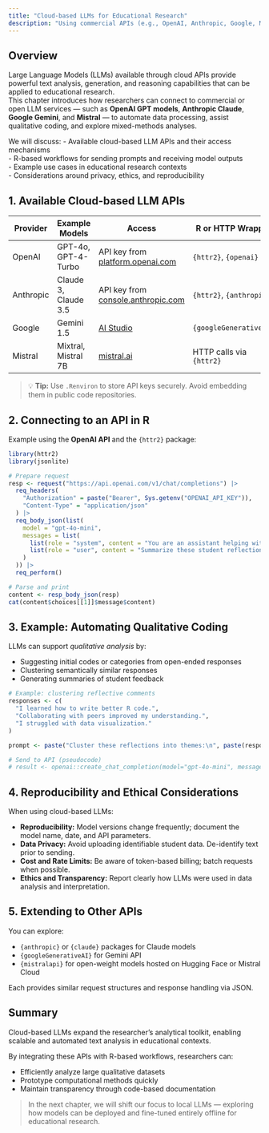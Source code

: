 ```yaml
---
title: "Cloud-based LLMs for Educational Research"
description: "Using commercial APIs (e.g., OpenAI, Anthropic, Google, Mistral) to integrate large language models into educational data analysis workflows."
---
```


## Overview

Large Language Models (LLMs) available through cloud APIs provide powerful text analysis, generation, and reasoning capabilities that can be applied to educational research.\
This chapter introduces how researchers can connect to commercial or open LLM services — such as **OpenAI GPT models**, **Anthropic Claude**, **Google Gemini**, and **Mistral** — to automate data processing, assist qualitative coding, and explore mixed-methods analyses.

We will discuss: - Available cloud-based LLM APIs and their access mechanisms\
- R-based workflows for sending prompts and receiving model outputs\
- Example use cases in educational research contexts\
- Considerations around privacy, ethics, and reproducibility



## 1. Available Cloud-based LLM APIs

| Provider | Example Models | Access | R or HTTP Wrapper |
|-----------------|-----------------|-----------------|--------------------|
| OpenAI | GPT-4o, GPT-4-Turbo | API key from [platform.openai.com](https://platform.openai.com) | `{httr2}`, `{openai}` |
| Anthropic | Claude 3, Claude 3.5 | API key from [console.anthropic.com](https://console.anthropic.com) | `{httr2}`, `{anthropic}` |
| Google | Gemini 1.5 | [AI Studio](https://aistudio.google.com) | `{googleGenerativeAI}` |
| Mistral | Mixtral, Mistral 7B | [mistral.ai](https://mistral.ai) | HTTP calls via `{httr2}` |

> 💡 **Tip:** Use `.Renviron` to store API keys securely. Avoid embedding them in public code repositories.



## 2. Connecting to an API in R

Example using the **OpenAI API** and the `{httr2}` package:

``` r
library(httr2)
library(jsonlite)

# Prepare request
resp <- request("https://api.openai.com/v1/chat/completions") |>
  req_headers(
    "Authorization" = paste("Bearer", Sys.getenv("OPENAI_API_KEY")),
    "Content-Type" = "application/json"
  ) |>
  req_body_json(list(
    model = "gpt-4o-mini",
    messages = list(
      list(role = "system", content = "You are an assistant helping with educational data analysis."),
      list(role = "user", content = "Summarize these student reflections in three themes.")
    )
  )) |>
  req_perform()

# Parse and print
content <- resp_body_json(resp)
cat(content$choices[[1]]$message$content)
```

## 3. Example: Automating Qualitative Coding

LLMs can support *qualitative analysis* by:

-   Suggesting initial codes or categories from open-ended responses
-   Clustering semantically similar responses
-   Generating summaries of student feedback

``` r
# Example: clustering reflective comments
responses <- c(
  "I learned how to write better R code.",
  "Collaborating with peers improved my understanding.",
  "I struggled with data visualization."
)

prompt <- paste("Cluster these reflections into themes:\n", paste(responses, collapse = "\n- "))

# Send to API (pseudocode)
# result <- openai::create_chat_completion(model="gpt-4o-mini", messages=list(...))
```

## 4. Reproducibility and Ethical Considerations

When using cloud-based LLMs:

-   **Reproducibility:** Model versions change frequently; document the model name, date, and API parameters.
-   **Data Privacy:** Avoid uploading identifiable student data. De-identify text prior to sending.
-   **Cost and Rate Limits:** Be aware of token-based billing; batch requests when possible.
-   **Ethics and Transparency:** Report clearly how LLMs were used in data analysis and interpretation.



## 5. Extending to Other APIs

You can explore:

-   `{anthropic}` or `{claude}` packages for Claude models
-   `{googleGenerativeAI}` for Gemini API
-   `{mistralapi}` for open-weight models hosted on Hugging Face or Mistral Cloud

Each provides similar request structures and response handling via JSON.


## Summary

Cloud-based LLMs expand the researcher’s analytical toolkit, enabling scalable and automated text analysis in educational contexts.

By integrating these APIs with R-based workflows, researchers can:

-   Efficiently analyze large qualitative datasets
-   Prototype computational methods quickly
-   Maintain transparency through code-based documentation

> In the next chapter, we will shift our focus to local LLMs — exploring how models can be deployed and fine-tuned entirely offline for educational research.
